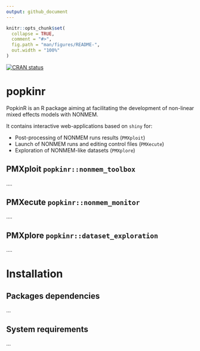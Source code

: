 ```yaml
---
output: github_document
---
```


<!-- README.md is generated from README.Rmd. Please edit that file -->

```r
knitr::opts_chunk$set(
  collapse = TRUE,
  comment = "#>",
  fig.path = "man/figures/README-",
  out.width = "100%"
)
```

[![CRAN status](https://www.r-pkg.org/badges/version/popkinr)](https://cran.r-project.org/package=popkinr)

# popkinr

PopkinR is an R package aiming at facilitating the development of non-linear mixed effects models with NONMEM.

It contains interactive web-applications based on `shiny` for:

* Post-processing of NONMEM runs results (`PMXploit`)
* Launch of NONMEM runs and editing control files (`PMXecute`)
* Exploration of NONMEM-like datasets (`PMXplore`)

## PMXploit `popkinr::nonmem_toolbox`

....

## PMXecute `popkinr::nonmem_monitor`

....

## PMXplore `popkinr::dataset_exploration`

....

# Installation

## Packages dependencies

...

## System requirements

...
